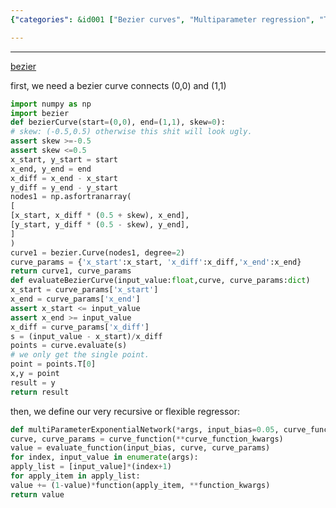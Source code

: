 ```yaml
---
{"categories": &id001 ["Bezier curves", "Multiparameter regression", "Trainable regressor", "Curve creation", "Skew adjustment", "Input value evaluation"], "category": "Mathematics", "date": "2022-09-18 13:57:31", "description": "This text details the development of a trainable Bezier curve multiparameter regressor, which involves creating functions for generating curves, adjusting for skew, and evaluating input values. The creation and evaluation process are discussed in detail, providing insights into how this powerful tool can be used in various applications.", "tags": *id001, "title": "Trainable Bezier Curve Multiparameter Regressor"}

---
```


------

[bezier](https://pypi.org/project/bezier/)

first, we need a bezier curve connects (0,0) and (1,1)

```python
import numpy as np
import bezier
def bezierCurve(start=(0,0), end=(1,1), skew=0):
# skew: (-0.5,0.5) otherwise this shit will look ugly.
assert skew >=-0.5
assert skew <=0.5
x_start, y_start = start
x_end, y_end = end
x_diff = x_end - x_start
y_diff = y_end - y_start
nodes1 = np.asfortranarray(
[
[x_start, x_diff * (0.5 + skew), x_end],
[y_start, y_diff * (0.5 - skew), y_end],
]
)
curve1 = bezier.Curve(nodes1, degree=2)
curve_params = {'x_start':x_start, 'x_diff':x_diff,'x_end':x_end}
return curve1, curve_params
def evaluateBezierCurve(input_value:float,curve, curve_params:dict)
x_start = curve_params['x_start']
x_end = curve_params['x_end']
assert x_start <= input_value
assert x_end >= input_value
x_diff = curve_params['x_diff']
s = (input_value - x_start)/x_diff
points = curve.evaluate(s)
# we only get the single point.
point = points.T[0]
x,y = point
result = y
return result

```

then, we define our very recursive or flexible regressor:

```python
def multiParameterExponentialNetwork(*args, input_bias=0.05, curve_function=bezierCurve, curve_function_kwargs = {'start':(0,0),'end':(1,1)'skew':0}, evaluate_function=evaluateBezierCurve):
curve, curve_params = curve_function(**curve_function_kwargs)
value = evaluate_function(input_bias, curve, curve_params)
for index, input_value in enumerate(args):
apply_list = [input_value]*(index+1)
for apply_item in apply_list:
value += (1-value)*function(apply_item, **function_kwargs)
return value

```

